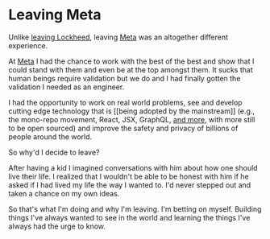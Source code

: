 # Leaving Meta

Unlike [leaving Lockheed](/career/lockheed/leaving), leaving [Meta](meta.com) was an altogether different experience.

At [Meta](meta.com) I had the chance to work with the best of the best and show that I could stand with them and even be at the top amongst them.
It sucks that human beings require validation but we do and I had finally gotten the validation I needed as an engineer.

I had the opportunity to work on real world problems, see and develop cutting edge technology that is [[being adopted by the mainstream]] (e.g., the mono-repo movement, React, JSX, GraphQL, [and more](https://opensource.fb.com/projects), with more still to be open sourced)
and improve the safety and privacy of billions of people around the world.

So why'd I decide to leave?

After having a kid I imagined conversations with him about how one should live their life. I realized that I wouldn't be able to be honest with him if he asked if I had
lived my life the way I wanted to. I'd never stepped out and taken a chance on my own ideas.

So that's what I'm doing and why I'm leaving. I'm betting on myself. Building things I've always wanted to see in the world and learning the things I've always had the urge to know.
